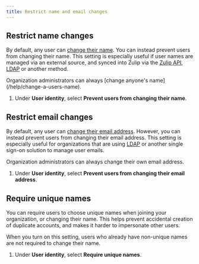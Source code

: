 ```yaml
---
title: Restrict name and email changes
---
```



<AdminOnly />

## Restrict name changes

By default, any user can [change their name](/help/change-your-name).
You can instead prevent users from changing their name. This setting is
especially useful if user names are managed via an external source, and
synced into Zulip via the [Zulip API](/api/), [LDAP][ldap-sync-data] or
another method.

<ZulipTip>
  Organization administrators can always [change anyone's
  name](/help/change-a-users-name).
</ZulipTip>

<FlattenedSteps>
  <NavigationSteps target="settings/organization-permissions" />

  1. Under **User identity**, select **Prevent users from changing their
     name**.

  <SaveChanges />
</FlattenedSteps>

## Restrict email changes

By default, any user can [change their email address][change-email].
However, you can instead prevent users from changing their email
address. This setting is especially useful for organizations that
are using [LDAP][ldap-sync-data] or another single sign-on solution
to manage user emails.

<ZulipTip>
  Organization administrators can always change their own email
  address.
</ZulipTip>

<FlattenedSteps>
  <NavigationSteps target="settings/organization-permissions" />

  1. Under **User identity**, select **Prevent users from changing their
     email address**.

  <SaveChanges />
</FlattenedSteps>

## Require unique names

You can require users to choose unique names when joining your organization, or
changing their name. This helps prevent accidental creation of duplicate
accounts, and makes it harder to impersonate other users.

When you turn on this setting, users who already have non-unique names are not
required to change their name.

<FlattenedSteps>
  <NavigationSteps target="settings/organization-permissions" />

  1. Under **User identity**, select **Require unique names**.

  <SaveChanges />
</FlattenedSteps>

[change-email]: /help/change-your-email-address

[ldap-sync-data]: https://zulip.readthedocs.io/en/stable/production/authentication-methods.html#synchronizing-data
